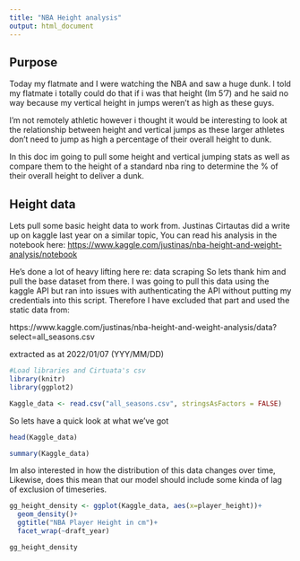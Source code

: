 ```yaml
---
title: "NBA Height analysis"
output: html_document
---
```

## Purpose

Today my flatmate and I were watching the NBA and saw a huge dunk. I told my flatmate i totally could do that if i was that height (Im 5'7) and he said no way because my vertical height in jumps weren't as high as these guys.

I'm not remotely athletic however i thought it would be interesting to look at the relationship between height and vertical jumps as these larger athletes don't need to jump as high a percentage of their overall height to dunk.

In this doc im going to pull some height and vertical jumping stats as well as compare them to the height of a standard nba ring to determine the % of their overall height to deliver a dunk.

## Height data

Lets pull some basic height data to work from. Justinas Cirtautas did a write up on kaggle last year on a similar topic,  You can read his analysis in the notebook here:
<https://www.kaggle.com/justinas/nba-height-and-weight-analysis/notebook> 

He's done a lot of heavy lifting here re: data scraping So lets thank him and  pull the base dataset from there.
I was going to pull this data using the kaggle API but ran into issues with authenticating the API without putting my credentials into this script. Therefore I have excluded that part and used the static data from:

https://www.kaggle.com/justinas/nba-height-and-weight-analysis/data?select=all_seasons.csv

extracted as at 2022/01/07 (YYY/MM/DD)

```r
#Load libraries and Cirtuata's csv
library(knitr)
library(ggplot2)

Kaggle_data <- read.csv("all_seasons.csv", stringsAsFactors = FALSE)

```


So lets have a quick look at what we've got

```r
head(Kaggle_data)

summary(Kaggle_data)

```

Im also interested in how the distribution of this data changes over time, Likewise, does this mean that our model should include some kinda of lag of exclusion of timeseries.

```r
gg_height_density <- ggplot(Kaggle_data, aes(x=player_height))+
  geom_density()+
  ggtitle("NBA Player Height in cm")+
  facet_wrap(~draft_year)

gg_height_density
```

